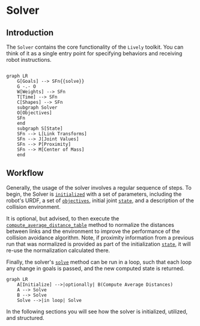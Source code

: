 # Solver

## Introduction
The `Solver` contains the core functionality of the `Lively` toolkit. 
You can think of it as a single entry point for specifying behaviors and receiving robot instructions. 

```mermaid

graph LR
    G[Goals] --> SFn{{solve}}
    G -.- O
    W[Weights] --> SFn
    T[Time] --> SFn
    C[Shapes] --> SFn
    subgraph Solver
    O[Objectives]
    SFn
    end
    subgraph S[State]
    SFn --> L[Link Transforms]
    SFn --> J[Joint Values]
    SFn --> P[Proximity]
    SFn --> M[Center of Mass]
    end
```

## Workflow

Generally, the usage of the solver involves a regular sequence of steps. 
To begin, the Solver is [`initialized`](./initialization) with a set of parameters, 
including the robot's URDF, a set of [`objectives`](../Objectives/), 
initial joint [`state`](../state), and a description of the collision environment.

It is optional, but advised, to then execute the [`compute_average_distance_table`](./Methods/collision_normalization) 
method to normalize the distances between links and the environment to improve the performance of the collision avoidance algorithm.
Note, if proximity information from a previous run that was normalized is provided as part of the initialization 
[`state`](../state), it will re-use the normalization calculated there. 

Finally, the solver's [`solve`](./Methods/solve) method can be run in a loop, such that each loop any change in goals 
is passed, and the new computed state is returned.

```mermaid
graph LR
    A[Initialize] -->|optionally| B(Compute Average Distances)
    A --> Solve
    B --> Solve
    Solve -->|in loop| Solve
```

In the following sections you will see how the solver is initialized, utilized, and structured.